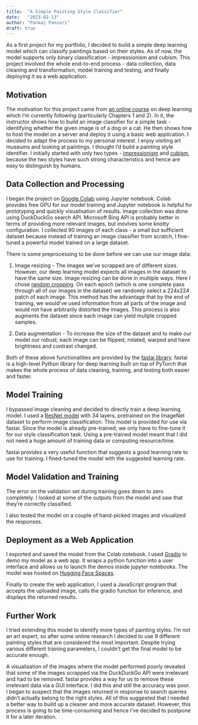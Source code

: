 ---
title:  "A Simple Painting Style Classifier"
date:   "2023-02-13"
author: "Pankaj Pansari"
draft: true
---

As a first project for my portfolio, I decided to build a simple deep learning model which can classify paintings based on their styles. As of now, the model supports only binary classification - impressionism and cubism. This project involved the whole end-to-end process - data collection, data cleaning and transformation, model training and testing, and finally deploying it as a web application.

## Motivation

The motivation for this project came from [an online course](https://www.w3schools.io/file/markdown-links/) on deep learning which I'm currently following (particularly Chapters 1 and 2). In it, the instructor shows how to build an image classifier for a simple task - identifying whether the given image is of a dog or a cat. He then shows how to host the model on a server and deploy it using a basic web application. I decided to adapt the process to my personal interest. I enjoy visiting art museums and looking at paintings. I thought I'd build a painting style identifier. I initially started with only two types - [impressionism](https://en.wikipedia.org/wiki/Impressionism) and [cubism](https://en.wikipedia.org/wiki/Cubism), because the two styles have such strong characteristics and hence are easy to distinguish by humans.

## Data Collection and Processing

I began the project on [Google Colab](https://colab.research.google.com/drive/1v_7Yltc3fBvDRao-ithQdOeoZ5_Oqoez?usp=sharing) using Jupyter notebook. Colab provides free GPU for our model training and Jupyter notebook is helpful for prototyping and quickly visualisation of results. Image collection was done using DuckDuckGo search API. Microsoft Bing API is probably better in terms of providing more relevant images, but inovlves some knotty configuration. I collected 90 images of each class - a small but sufficient dataset because instead of training an image classifier from scratch, I fine-tuned a powerful model trained on a large dataset. 

There is some preprocessing to be done before we can use our image data:

1. Image resizing - The images we've scrapped are of different sizes. However, our deep learning model expects all images in the dataset to have the same size. Image resizing can be done in multiple ways. Here I chose [random cropping](https://blog.roboflow.com/why-and-how-to-implement-random-crop-data-augmentation/). On each epoch (which is one complete pass through all of our images in the dataset) we randomly select a 224x224 patch of each image. This method has the advantage that by the end of training, we would've used information from all parts of the image and would not have arbitrarily distorted the images. This process is also augments the dataset since each image can yield muliple cropped samples.

2. Data augmentation - To increase the size of the dataset and to make our model our robust, each image can be flipped, rotated, warped and have brightness and contrast changed.

Both of these above functionalities are provided by the [fastai library](https://docs.fast.ai/). fastai is a high-level Python library for deep learning built on top of PyTorch that makes the whole process of data cleaning, training, and testing both easier and faster. 

## Model Training

I bypassed image cleaning and decided to directly train a deep learning model. I used a [ResNet model](https://towardsdatascience.com/review-resnet-winner-of-ilsvrc-2015-image-classification-localization-detection-e39402bfa5d8) with 34 layers, pretrained on the ImageNet dataset to perform image classification. This model is provided for use via fastai. Since the model is already pre-trained, we only have to fine-tune it for our style classification task. Using a pre-trained model meant that I did not need a huge amount of training data or computing resource/time.

fastai provides a very useful function that suggests a good learning rate to use for training. I fined-tuned the model with the suggested learning rate.

## Model Validation and Training

The error on the validation set during training goes down to zero completely. I looked at some of the outputs from the model and saw that they're correctly classified.

I also tested the model on a couple of hand-picked images and visualized the responses.

## Deployment as a Web Application

I exported and saved the model from the Colab notebook. I used [Gradio](https://www.gradio.app/) to demo my model as a web app. It wraps a python function into a user interface and allows us to launch the demos inside jupyter notebooks. The model was hosted on [Hugging Face Spaces](https://huggingface.co/docs/hub/spaces).

Finally to create the web application, I used a JavaScript program that accepts the uploaded image, calls the gradio function for inference, and displays the returned results.

## Further Work

I tried extending this model to identify more types of painting styles. I'm not an art expert, so after some online research I decided to use 9 different painting styles that are considered the most important. Despite trying various different training parameters, I couldn't get the final model to be accurate enough. 

A visualisation of the images where the model performed poorly revealed that some of the images scrapped via the DuckDuckGo API were irrelevant and had to be removed. fastai provides a way for us to remove these irrelevant data via a GUI interface. I did this and still the accuracy was poor. I began to suspect that the images returned in response to search queries didn't actually belong to the right styles. All of this suggested that I needed a better way to build up a cleaner and more accurate dataset. However, this process is going to be time-consuming and hence I've decided to postpone it for a later iteration.




